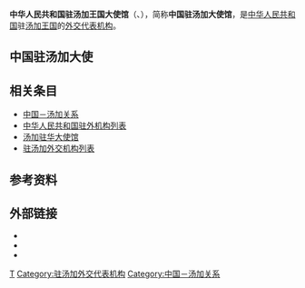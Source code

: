 {{Infobox diplomatic mission
| name= 中华人民共和国<br>驻汤加王国大使馆<br><small>{{lang|to|ʻOfisi ʻo e ʻAmipasitoa ʻo Siaina ki Tonga}}</small><br><small>{{lang|en|Embassy of the People's Republic of China in the Kingdom of Tonga}}</small><br>[[File:National_Emblem_of_the_People's_Republic_of_China.svg|100px]]
| image        = File:Chinese Embassy in Nuku'alofa.jpg
| address = Vuna Road<ref>[http://to.china-embassy.org/chn/lxwm/ 中国驻汤加大使馆官网首页>联系我们]</ref>
|location= {{flag|Tonga}}[[努库阿洛法|努库阿洛法]]
| ambassador= [[曹小林|曹小林]]
| department={{flagicon|PRC}} [[中华人民共和国外交部|中华人民共和国外交部]]
| website=[http://to.china-embassy.gov.cn/chn/ 中国驻汤加大使馆]
}}
'''中华人民共和国驻汤加王国大使馆'''（{{lang-to|ʻOfisi ʻo e ʻAmipasitoa ʻo Siaina ki Tonga}}、{{lang-en|Embassy of the People's Republic of China in the Kingdom of Tonga}}），简称'''中国驻汤加大使馆'''，是[[中华人民共和国|中华人民共和国]]驻[[汤加王国|汤加王国]]的[[外交代表机构|外交代表机构]]。

==中国驻汤加大使==
{{main|中国驻汤加大使列表}}

==相关条目==
*[[中国－汤加关系|中国－汤加关系]]
*[[中华人民共和国驻外机构列表|中华人民共和国驻外机构列表]]
*[[汤加驻华大使馆|汤加驻华大使馆]]
*[[驻汤加外交机构列表|驻汤加外交机构列表]]

==参考资料==
{{portal box|国际关系|中国}}
{{Reflist}}

==外部链接==
* {{Official Website|http://to.china-embassy.gov.cn/chn/|中华人民共和国驻汤加王国大使馆官方网站}}{{zh-hans icon}}{{en icon}}
* {{Facebook|100067679125213}}
* {{Twitter|chinesetonga}}

{{中华人民共和国驻外机构}}

[[Category:中华人民共和国驻外机构|T]]
[[Category:驻汤加外交代表机构|Category:驻汤加外交代表机构]]
[[Category:中国－汤加关系|Category:中国－汤加关系]]
